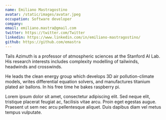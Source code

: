 ```yaml
---
name: Emiliano Mastragostino
avatar: /static/images/avatar.jpeg
occupation: Software developer
company:
email: emiliano.mastra@gmail.com
twitter: https://twitter.com/Twitter
linkedin: https://www.linkedin.com/in/emiliano-mastragostino/
github: https://github.com/emastra
---
```


Tails Azimuth is a professor of atmospheric sciences at the Stanford AI Lab. His research interests includes complexity modelling of tailwinds, headwinds and crosswinds.

He leads the clean energy group which develops 3D air pollution-climate models, writes differential equation solvers, and manufactures titanium plated air ballons. In his free time he bakes raspberry pi.

Lorem ipsum dolor sit amet, consectetur adipiscing elit. Sed neque elit, tristique placerat feugiat ac, facilisis vitae arcu. Proin eget egestas augue. Praesent ut sem nec arcu pellentesque aliquet. Duis dapibus diam vel metus tempus vulputate.
